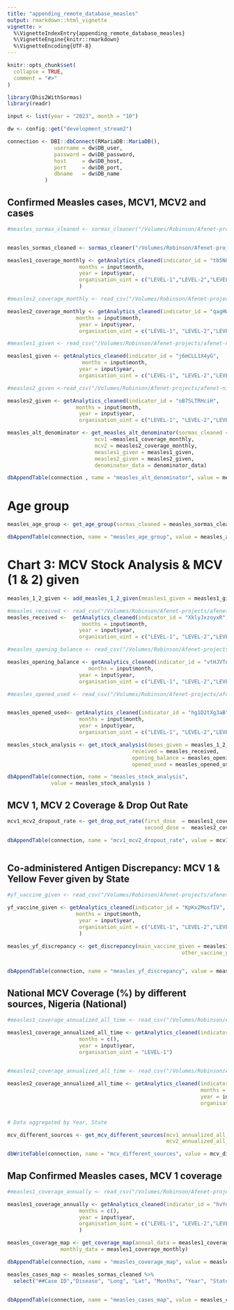 ```yaml
---
title: "appending_remote_database_measles"
output: rmarkdown::html_vignette
vignette: >
  %\VignetteIndexEntry{appending_remote_database_measles}
  %\VignetteEngine{knitr::rmarkdown}
  %\VignetteEncoding{UTF-8}
---
```


```r
knitr::opts_chunk$set(
  collapse = TRUE,
  comment = "#>"
)
```

```r
library(Dhis2WithSormas)
library(readr)
```

```r


input <- list(year = "2023", month = "10")

dw <- config::get("development_stream2")

connection <- DBI::dbConnect(RMariaDB::MariaDB(),
               username = dw$DB_user,
               password = dw$DB_password,
               host     = dw$DB_host,
               port     = dw$DB_port,
               dbname   = dw$DB_name
            )

```



## Confirmed Measles cases, MCV1, MCV2 and cases

```r
#measles_sormas_cleaned <- sormas_cleaner("/Volumes/Robinson/Afenet-projects/afenet-nigeria/Dhis2WithSormas/data-raw/sormas_measles.csv")


measles_sormas_cleaned <- sormas_cleaner("/Volumes/Robinson/Afenet-projects/afenet-nigeria/Dhis2WithSormas/data-raw/sormas_measles_cases_oct_2023.csv")

```


```r

measles1_coverage_monthly <- getAnalytics_cleaned(indicator_id = "tb5NGUMB9dQ",
                       months = input$month,
                       year = input$year,
                       organisation_uint = c("LEVEL-1","LEVEL-2","LEVEL-3")
                       )

```


```r
#measles2_coverage_monthly <- read_csv("/Volumes/Robinson/Afenet-projects/afenet-nigeria/Dhis2WithSormas/data-raw/measles2_coverage_monthly.csv")

measles2_coverage_monthly <- getAnalytics_cleaned(indicator_id = "qagHWllYle8",
                      months = input$month,
                       year = input$year,
                       organisation_uint = c("LEVEL-1", "LEVEL-2","LEVEL-3"))
```


```r
#measles1_given <- read_csv("/Volumes/Robinson/Afenet-projects/afenet-nigeria/Dhis2WithSormas/data-raw/measles1_given.csv")

measles1_given <- getAnalytics_cleaned(indicator_id = "j6mCLL1X4yG",
                        months = input$month,
                       year = input$year,
                       organisation_uint = c("LEVEL-1", "LEVEL-2","LEVEL-3"))


```


```r
#measles2_given <-read_csv("/Volumes/Robinson/Afenet-projects/afenet-nigeria/Dhis2WithSormas/data-raw/measles2_given.csv")

measles2_given <- getAnalytics_cleaned(indicator_id = "oB7SLTRHciH",
                      months = input$month,
                       year = input$year,
                       organisation_uint = c("LEVEL-1", "LEVEL-2","LEVEL-3"))
```


```r
measles_alt_denominator <- get_measles_alt_denominator(sormas_cleaned = measles_sormas_cleaned,
                            mcv1 =measles1_coverage_monthly,
                            mcv2 = measles2_coverage_monthly,
                            measles1_given = measles1_given,
                            measles2_given = measles2_given,
                            denominator_data = denominator_data)

dbAppendTable(connection , name = "measles_alt_denominator", value = measles_alt_denominator )

```

# Age group 

```r

measles_age_group <- get_age_group(sormas_cleaned = measles_sormas_cleaned)

dbAppendTable(connection, name = "measles_age_group", value = measles_age_group )


```

# Chart 3: MCV Stock Analysis & MCV (1 & 2) given


```r
measles_1_2_given <- add_measles_1_2_given(measles1_given = measles1_given,measles2_given = measles2_given)

#measles_received <- read_csv("/Volumes/Robinson/Afenet-projects/afenet-nigeria/Dhis2WithSormas/data-raw/measles_Received.csv")
measles_received <-  getAnalytics_cleaned(indicator_id = "XklyJxzoyxR",
                        months = input$month,
                       year = input$year,
                       organisation_uint = c("LEVEL-1", "LEVEL-2","LEVEL-3"))
```


```r
#measles_opening_balance <- read_csv("/Volumes/Robinson/Afenet-projects/afenet-nigeria/Dhis2WithSormas/data-raw/measles_OB.csv")

measles_opening_balance <- getAnalytics_cleaned(indicator_id = "vtHJVTAguch",
                          months = input$month,
                       year = input$year,
                       organisation_uint = c("LEVEL-1", "LEVEL-2","LEVEL-3"))
```


```r
#measles_opened_used <- read_csv("/Volumes/Robinson/Afenet-projects/afenet-nigeria/Dhis2WithSormas/data-raw/measles_opened_used.csv")


measles_opened_used<- getAnalytics_cleaned(indicator_id = "hg1D2tXg3aB",
                       months = input$month,
                       year = input$year,
                       organisation_uint = c("LEVEL-1", "LEVEL-2","LEVEL-3"))

```


```r

measles_stock_analysis <- get_stock_analysis(doses_given = measles_1_2_given,
                                        received = measles_received,
                                        opening_balance = measles_opening_balance,
                                        opened_used = measles_opened_used)

dbAppendTable(connection, name = "measles_stock_analysis", 
              value = measles_stock_analysis )


```

## MCV 1, MCV 2 Coverage & Drop Out Rate


```r
mcv1_mcv2_dropout_rate <- get_drop_out_rate(first_dose  = measles1_coverage_monthly,
                                            second_dose =  measles2_coverage_monthly)

dbAppendTable(connection, name = "mcv1_mcv2_dropout_rate", value = mcv1_mcv2_dropout_rate )



```

## Co-administered Antigen Discrepancy: MCV 1 & Yellow Fever given by State

```r
#yf_vaccine_given <- read_csv("/Volumes/Robinson/Afenet-projects/afenet-nigeria/Dhis2WithSormas/data-raw/yf_Vaccine_Given.csv")

yf_vaccine_given <- getAnalytics_cleaned(indicator_id = "KpKx2MosfIV",
                      months = input$month,
                       year = input$year,
                       organisation_uint = c("LEVEL-1", "LEVEL-2","LEVEL-3")
                       )
```


```r

measles_yf_discrepancy <- get_discrepancy(main_vaccine_given = measles1_given, 
                                                        other_vaccine_given = yf_vaccine_given)


dbAppendTable(connection, name = "measles_yf_discrepancy", value = measles_yf_discrepancy )

```

## National MCV Coverage (%) by different sources, Nigeria (National)

```r
#measles1_coverage_annualized_all_time <- read_csv("/Volumes/Robinson/Afenet-projects/afenet-nigeria/Dhis2WithSormas/data-raw/measles1_coverage_annualized_all_time.csv")

measles1_coverage_annualized_all_time <- getAnalytics_cleaned(indicator_id = "hvYqrmR6MPq",
                       months = c(),
                       year = input$year,
                       organisation_uint = "LEVEL-1")
  
```


```r
#measles2_coverage_annualized_all_time <- read_csv("/Volumes/Robinson/Afenet-projects/afenet-nigeria/Dhis2WithSormas/data-raw/measles2_coverage_annualized_all_time.csv")

measles2_coverage_annualized_all_time <- getAnalytics_cleaned(indicator_id = "Fbj3AkYjCie",
                                                              months = c(),
                                                              year = input$year,
                                                              organisation_uint = "LEVEL-1")
 
```


```r
# Data aggregated by Year, State

mcv_different_sources <- get_mcv_different_sources(mcv1_annualized_all_time = measles1_coverage_annualized_all_time,
                                                   mcv2_annualized_all_time = measles2_coverage_annualized_all_time)

dbWriteTable(connection, name = "mcv_different_sources", value = mcv_different_sources, overwrite = T)

```

## Map Confirmed Measles cases, MCV 1 coverage


```r
#measles1_coverage_annually <- read_csv("/Volumes/Robinson/Afenet-projects/afenet-nigeria/Dhis2WithSormas/data-raw/measles1_coverage_annualized.csv")

measles1_coverage_annually <- getAnalytics_cleaned(indicator_id = "hvYqrmR6MPq",
                       months = c(),
                       year = input$year,
                       organisation_uint = c("LEVEL-1", "LEVEL-2","LEVEL-3")
                       )

```


```r
measles_coverage_map <- get_coverage_map(annual_data = measles1_coverage_annually,
                 monthly_data = measles1_coverage_monthly)

dbAppendTable(connection, name = "measles_coverage_map", value = measles_coverage_map )

```


```r
measles_cases_map <- measles_sormas_cleaned %>%
  select("##Case ID","Disease", "Long", "Lat", "Months", "Year", "State", "LGA")


dbAppendTable(connection, name = "measles_cases_map", value = measles_cases_map )

```

